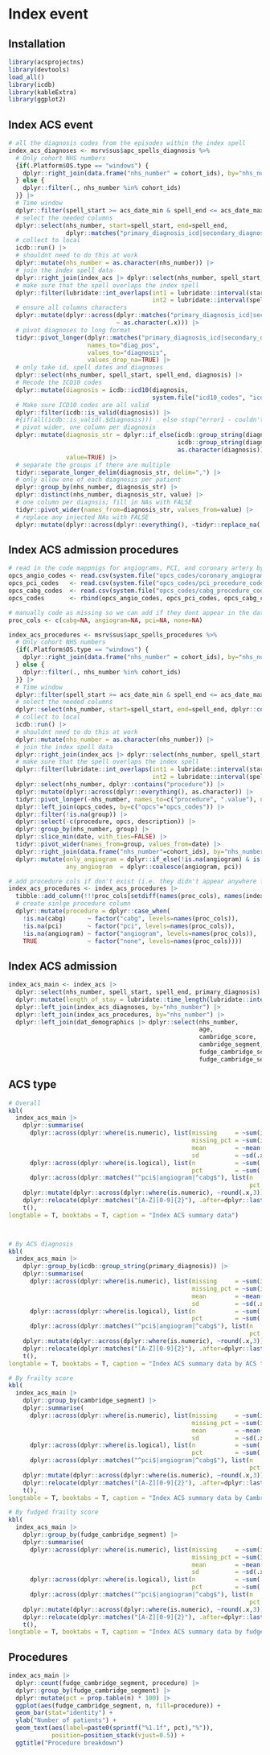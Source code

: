 # Index event

## Installation
```r
library(acsprojectns)
library(devtools)
load_all()
library(icdb)
library(kableExtra)
library(ggplot2)
```
## Index ACS event
```r
# all the diagnosis codes from the episodes within the index spell
index_acs_diagnoses <- msrv$sus$apc_spells_diagnosis %>% 
  # Only cohort NHS numbers
  {if(.Platform$OS.type == "windows") {
    dplyr::right_join(data.frame("nhs_number" = cohort_ids), by="nhs_number", copy = TRUE) 
  } else {
    dplyr::filter(., nhs_number %in% cohort_ids)
  }} |>
  # Time window
  dplyr::filter(spell_start >= acs_date_min & spell_end <= acs_date_max) |>
  # select the needed columns
  dplyr::select(nhs_number, start=spell_start, end=spell_end, 
                dplyr::matches("primary_diagnosis_icd|secondary_diagnosis_[0-9]+_icd")) |>
  # collect to local
  icdb::run() |>
  # shouldnt need to do this at work 
  dplyr::mutate(nhs_number = as.character(nhs_number)) |>
  # join the index spell data
  dplyr::right_join(index_acs |> dplyr::select(nhs_number, spell_start, spell_end), by="nhs_number") |>
  # make sure that the spell overlaps the index spell 
  dplyr::filter(lubridate::int_overlaps(int1 = lubridate::interval(start, end),
                                        int2 = lubridate::interval(spell_start, spell_end))) |>
  # ensure all columns characters
  dplyr::mutate(dplyr::across(dplyr::matches("primary_diagnosis_icd|secondary_diagnosis_[0-9]+_icd"),
                              ~ as.character(.x))) |>
  # pivot diagnoses to long format
  tidyr::pivot_longer(dplyr::matches("primary_diagnosis_icd|secondary_diagnosis_[0-9]+_icd"),
                      names_to="diag_pos",
                      values_to="diagnosis", 
                      values_drop_na=TRUE) |>
  # only take id, spell dates and diagnoses
  dplyr::select(nhs_number, spell_start, spell_end, diagnosis) |>
  # Recode the ICD10 codes
  dplyr::mutate(diagnosis = icdb::icd10(diagnosis, 
                                        system.file("icd10_codes", "icd10_ns.yaml", package="acsprojectns"))) %>% 
  # Make sure ICD10 codes are all valid
  dplyr::filter(icdb::is_valid(diagnosis)) |>
  #{if(all(icdb::is_valid(.$diagnosis))) . else stop("error1 - couldn't parse all the ICD codes")} |>
  # pivot wider, one column per diagnosis
  dplyr::mutate(diagnosis_str = dplyr::if_else(icdb::group_string(diagnosis)!="",
                                               icdb::group_string(diagnosis), 
                                               as.character(diagnosis)), 
                value=TRUE) |>
  # separate the groups if there are multiple
  tidyr::separate_longer_delim(diagnosis_str, delim=",") |>
  # only allow one of each diagnosis per patient
  dplyr::group_by(nhs_number, diagnosis_str) |>
  dplyr::distinct(nhs_number, diagnosis_str, value) |>
  # one column per diagnsis; fill in NAs with FALSE
  tidyr::pivot_wider(names_from=diagnosis_str, values_from=value) |>
  # replace any injected NAs with FALSE
  dplyr::mutate(dplyr::across(dplyr::everything(), ~tidyr::replace_na(.x, FALSE)))

```

## Index ACS admission procedures
```r
# read in the code mappnigs for angiograms, PCI, and coronary artery bypass
opcs_angio_codes <- read.csv(system.file("opcs_codes/coronary_angiogram_procedure_codes.csv", package = "acsprojectns"))
opcs_pci_codes   <- read.csv(system.file("opcs_codes/pci_procedure_codes.csv", package = "acsprojectns"))
opcs_cabg_codes  <- read.csv(system.file("opcs_codes/cabg_procedure_codes.csv", package = "acsprojectns"))
opcs_codes       <- rbind(opcs_angio_codes, opcs_pci_codes, opcs_cabg_codes)

# manually code as missing so we can add if they dont appear in the dataset
proc_cols <- c(cabg=NA, angiogram=NA, pci=NA, none=NA)

index_acs_procedures <- msrv$sus$apc_spells_procedures %>% 
  # Only cohort NHS numbers
  {if(.Platform$OS.type == "windows") {
    dplyr::right_join(data.frame("nhs_number" = cohort_ids), by="nhs_number", copy = TRUE) 
  } else {
    dplyr::filter(., nhs_number %in% cohort_ids)
  }} |>
  # Time window
  dplyr::filter(spell_start >= acs_date_min & spell_end <= acs_date_max) |>
  # select the needed columns
  dplyr::select(nhs_number, start=spell_start, end=spell_end, dplyr::contains("procedure")) |>
  # collect to local
  icdb::run() |>
  # shouldnt need to do this at work 
  dplyr::mutate(nhs_number = as.character(nhs_number)) |>
  # join the index spell data
  dplyr::right_join(index_acs |> dplyr::select(nhs_number, spell_start, spell_end), by="nhs_number") |>
  # make sure that the spell overlaps the index spell 
  dplyr::filter(lubridate::int_overlaps(int1 = lubridate::interval(start, end),
                                        int2 = lubridate::interval(spell_start, spell_end))) |>
  dplyr::select(nhs_number, dplyr::contains("procedure")) |>
  dplyr::mutate(dplyr::across(dplyr::everything(), as.character)) |>
  tidyr::pivot_longer(-nhs_number, names_to=c("procedure", ".value"), names_pattern="(.*)_(\\w+)") |>
  dplyr::left_join(opcs_codes, by=c("opcs"="opcs_codes")) |>
  dplyr::filter(!is.na(group)) |>
  dplyr::select(-c(procedure, opcs, description)) |>
  dplyr::group_by(nhs_number, group) |>
  dplyr::slice_min(date, with_ties=FALSE) |>
  tidyr::pivot_wider(names_from=group, values_from=date) |>
  dplyr::right_join(data.frame("nhs_number"=cohort_ids), by="nhs_number") |>
  dplyr::mutate(only_angiogram = dplyr::if_else(!is.na(angiogram) & is.na(pci), angiogram, NA),
                any_angiogram  = dplyr::coalesce(angiogram, pci))

# add procedure cols if don't exist (i.e. they didn't appear anywhere for anyone
index_acs_procedures <- index_acs_procedures |>
  tibble::add_column(!!!proc_cols[setdiff(names(proc_cols), names(index_acs_procedures))]) |>
  # create sinlge procedure column
  dplyr::mutate(procedure = dplyr::case_when(
    !is.na(cabg)      ~ factor("cabg", levels=names(proc_cols)),
    !is.na(pci)       ~ factor("pci", levels=names(proc_cols)),
    !is.na(angiogram) ~ factor("angiogram", levels=names(proc_cols)),
    TRUE              ~ factor("none", levels=names(proc_cols))))
```

## Index ACS admission
```r
index_acs_main <- index_acs |>
  dplyr::select(nhs_number, spell_start, spell_end, primary_diagnosis) |>
  dplyr::mutate(length_of_stay = lubridate::time_length(lubridate::interval(spell_start, spell_end), unit="days")) |>
  dplyr::left_join(index_acs_diagnoses, by="nhs_number") |>
  dplyr::left_join(index_acs_procedures, by="nhs_number") |>
  dplyr::left_join(dat_demographics |> dplyr::select(nhs_number,
                                                     age,
                                                     cambridge_score, 
                                                     cambridge_segment,
                                                     fudge_cambridge_score, 
                                                     fudge_cambridge_segment), by="nhs_number")
```

## ACS type
```r
# Overall
kbl(
  index_acs_main |>
    dplyr::summarise(
      dplyr::across(dplyr::where(is.numeric), list(missing     = ~sum(is.na(.x)),
                                                   missing_pct = ~sum(is.na(.x))/dplyr::n(),
                                                   mean        = ~mean(.x, na.rm=T),
                                                   sd          = ~sd(.x, na.rm=T))),
      dplyr::across(dplyr::where(is.logical), list(n           = ~sum(.x, na.rm=T),
                                                   pct         = ~sum(.x, na.rm=T)/sum(!is.na(.x)))),
      dplyr::across(dplyr::matches("^pci$|angiogram|^cabg$"), list(n   = ~sum(!is.na(.x)),
                                                                   pct = ~sum(!is.na(.x))/dplyr::n()))) |>
    dplyr::mutate(dplyr::across(dplyr::where(is.numeric), ~round(.x,3))) |>
    dplyr::relocate(dplyr::matches("[A-Z][0-9]{2}"), .after=dplyr::last_col()) |>
    t(),
longtable = T, booktabs = T, caption = "Index ACS summary data")



# By ACS diagnosis
kbl(
  index_acs_main |>
    dplyr::group_by(icdb::group_string(primary_diagnosis)) |>
    dplyr::summarise(
      dplyr::across(dplyr::where(is.numeric), list(missing     = ~sum(is.na(.x)),
                                                   missing_pct = ~sum(is.na(.x))/dplyr::n(),
                                                   mean        = ~mean(.x, na.rm=T),
                                                   sd          = ~sd(.x, na.rm=T))),
      dplyr::across(dplyr::where(is.logical), list(n           = ~sum(.x, na.rm=T),
                                                   pct         = ~sum(.x, na.rm=T)/sum(!is.na(.x)))),
      dplyr::across(dplyr::matches("^pci$|angiogram|^cabg$"), list(n   = ~sum(!is.na(.x)),
                                                                   pct = ~sum(!is.na(.x))/dplyr::n()))) |>
    dplyr::mutate(dplyr::across(dplyr::where(is.numeric), ~round(.x,3))) |>
    dplyr::relocate(dplyr::matches("[A-Z][0-9]{2}"), .after=dplyr::last_col()) |>
    t(),
longtable = T, booktabs = T, caption = "Index ACS summary data by ACS type")

# By frailty score
kbl(
  index_acs_main |>
    dplyr::group_by(cambridge_segment) |>
    dplyr::summarise(
      dplyr::across(dplyr::where(is.numeric), list(missing     = ~sum(is.na(.x)),
                                                   missing_pct = ~sum(is.na(.x))/dplyr::n(),
                                                   mean        = ~mean(.x, na.rm=T),
                                                   sd          = ~sd(.x, na.rm=T))),
      dplyr::across(dplyr::where(is.logical), list(n           = ~sum(.x, na.rm=T),
                                                   pct         = ~sum(.x, na.rm=T)/sum(!is.na(.x)))),
      dplyr::across(dplyr::matches("^pci$|angiogram|^cabg$"), list(n   = ~sum(!is.na(.x)),
                                                                   pct = ~sum(!is.na(.x))/dplyr::n()))) |>
    dplyr::mutate(dplyr::across(dplyr::where(is.numeric), ~round(.x,3))) |>
    dplyr::relocate(dplyr::matches("[A-Z][0-9]{2}"), .after=dplyr::last_col()) |>
    t(),
longtable = T, booktabs = T, caption = "Index ACS summary data by Cambridge segment")

# By fudged frailty score
kbl(
  index_acs_main |>
    dplyr::group_by(fudge_cambridge_segment) |>
    dplyr::summarise(
      dplyr::across(dplyr::where(is.numeric), list(missing     = ~sum(is.na(.x)),
                                                   missing_pct = ~sum(is.na(.x))/dplyr::n(),
                                                   mean        = ~mean(.x, na.rm=T),
                                                   sd          = ~sd(.x, na.rm=T))),
      dplyr::across(dplyr::where(is.logical), list(n           = ~sum(.x, na.rm=T),
                                                   pct         = ~sum(.x, na.rm=T)/sum(!is.na(.x)))),
      dplyr::across(dplyr::matches("^pci$|angiogram|^cabg$"), list(n   = ~sum(!is.na(.x)),
                                                                   pct = ~sum(!is.na(.x))/dplyr::n()))) |>
    dplyr::mutate(dplyr::across(dplyr::where(is.numeric), ~round(.x,3))) |>
    dplyr::relocate(dplyr::matches("[A-Z][0-9]{2}"), .after=dplyr::last_col()) |>
    t(),
longtable = T, booktabs = T, caption = "Index ACS summary data by fudged Cambridge segment")
```

## Procedures
```r
index_acs_main |>
  dplyr::count(fudge_cambridge_segment, procedure) |>
  dplyr::group_by(fudge_cambridge_segment) |>
  dplyr::mutate(pct = prop.table(n) * 100) |>
  ggplot(aes(fudge_cambridge_segment, n, fill=procedure)) +
  geom_bar(stat="identity") +
  ylab("Number of patients") +
  geom_text(aes(label=paste0(sprintf("%1.1f", pct),"%")),
            position=position_stack(vjust=0.5)) +
  ggtitle("Procedure breakdown")
    
```
